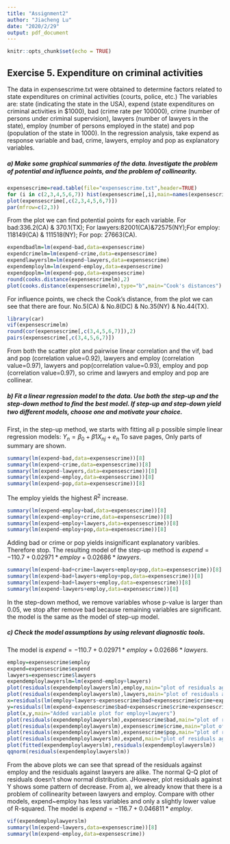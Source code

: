 ---
title: "Assignment2"
author: "Jiacheng Lu"
date: "2020/2/29"
output: pdf_document
---

```{r setup, include=FALSE}
knitr::opts_chunk$set(echo = TRUE)
```

## Exercise 5. Expenditure on criminal activities 

The data in expensescrime.txt were obtained to determine factors related to state expenditures on criminal activities (courts, police, etc.) The variables are: state (indicating the state in the USA), expend (state expenditures on criminal activities in $1000), bad (crime rate per 100000), crime (number of persons under criminal supervision), lawyers (number of lawyers in the state), employ (number of persons employed in the state) and pop (population of the state in 1000). In the regression analysis, take expend as response variable and bad, crime, lawyers, employ and pop as explanatory variables. 

##### a) Make some graphical summaries of the data. Investigate the problem of potential and inﬂuence points, and the problem of collinearity. 
```{r}
expensescrime=read.table(file="expensescrime.txt",header=TRUE)
for (i in c(2,3,4,5,6,7)) hist(expensescrime[,i],main=names(expensescrime[i]))
plot(expensescrime[,c(2,3,4,5,6,7)])
par(mfrow=c(2,3))
```
From the plot we can find potential points for each variable. For bad:336.2(CA) & 370.1(TX); For lawyers:82001(CA)&72575(NY);For employ: 118149(CA) & 111518(NY); For pop: 27663(CA).

```{r}
expendbadlm=lm(expend~bad,data=expensescrime)
expendcrimelm=lm(expend~crime,data=expensescrime)
expendlawyerslm=lm(expend~lawyers,data=expensescrime)
expendemploylm=lm(expend~employ,data=expensescrime)
expendpoplm=lm(expend~pop,data=expensescrime)
round(cooks.distance(expensescrimelm),2)
plot(cooks.distance(expensescrimelm),type="b",main="Cook's distances")
```
For influence points, we check the Cook's distance, from the plot we can see that there are four. No.5(CA) & No.8(DC) & No.35(NY) & No.44(TX).

```{r}
library(car)
vif(expensescrimelm)
round(cor(expensescrime[,c(3,4,5,6,7)]),2)
pairs(expensescrime[,c(3,4,5,6,7)])

```
From both the scatter plot and pairwise linear correlation and the vif, bad and pop (correlation value=0.92), lawyers and employ (correlation value=0.97), lawyers and pop(correlation value=0.93), employ and pop (correlation value=0.97), so crime and  lawyers and employ and pop are collinear.


##### b) Fit a linear regression model to the data. Use both the step-up and the step-down method to ﬁnd the best model. If step-up and step-down yield two diﬀerent models, choose one and motivate your choice.

First, in the step-up method, we starts with fitting all p possible simple linear regression models:
$Y_{n}=\beta_{0}+\beta{1}X_{nj}+e_{n}$
To save pages, Only parts of summary are shown.
```{r}
summary(lm(expend~bad,data=expensescrime))[8]
summary(lm(expend~crime,data=expensescrime))[8]
summary(lm(expend~lawyers,data=expensescrime))[8]
summary(lm(expend~employ,data=expensescrime))[8]
summary(lm(expend~pop,data=expensescrime))[8]
```
The employ yields the highest $R^{2}$ increase.
```{r}
summary(lm(expend~employ+bad,data=expensescrime))[8]
summary(lm(expend~employ+crime,data=expensescrime))[8]
summary(lm(expend~employ+lawyers,data=expensescrime))[8]
summary(lm(expend~employ+pop,data=expensescrime))[8]
```
Adding bad or crime or pop yields insignificant explanatory varibles. Therefore stop. The resulting model of the step-up method is $expend=-110.7+0.02971*employ+0.02686*lawyers$.

```{r}
summary(lm(expend~bad+crime+lawyers+employ+pop,data=expensescrime))[8]
summary(lm(expend~bad+lawyers+employ+pop,data=expensescrime))[8]
summary(lm(expend~bad+lawyers+employ,data=expensescrime))[8]
summary(lm(expend~lawyers+employ,data=expensescrime))[8]
```
In the step-down method, we remove variables whose p-value is larger than 0.05, we stop after remove bad because remaining variables are significant. the model is the same as the model of step-up model.

##### c) Check the model assumptions by using relevant diagnostic  tools.
The model is $expend=-110.7+0.02971*employ+0.02686*lawyers$.
```{r}
employ=expensescrime$employ
expend=expensescrime$expend
lawyers=expensescrime$lawyers
expendemploylawyerslm=lm(expend~employ+lawyers)
plot(residuals(expendemploylawyerslm),employ,main="plot of residuals against employ")
plot(residuals(expendemploylawyerslm),lawyers,main="plot of residuals against lawyers")
x=residuals(lm(employ+lawyers~expensescrime$bad+expensescrime$crime+expensescrime$pop))
y=residuals(lm(expend~expensescrime$bad+expensescrime$crime+expensescrime$pop))
plot(x,y,main="Added variable plot for employ+lawyers")
plot(residuals(expendemploylawyerslm),expensescrime$bad,main="plot of residuals against bad")
plot(residuals(expendemploylawyerslm),expensescrime$crime,main="plot of residuals against crime")
plot(residuals(expendemploylawyerslm),expensescrime$pop,main="plot of residuals against pop")
plot(residuals(expendemploylawyerslm),expend,main="plot of residuals against expend")
plot(fitted(expendemploylawyerslm),residuals(expendemploylawyerslm))
qqnorm(residuals(expendemploylawyerslm))
```
From the above plots we can see that spread of the residuals against employ and the residuals against lawyers are alike. The normal  Q-Q plot of residuals doesn't show normal distribution.  JHowever, plot residuals against Y shows some pattern of decrease. From a), we already know that there is a problem of collinearity between lawyers and employ. Compare with other models, expend~employ has less variables and only a slightly lower value of R-squared.
The model is $expend=-116.7+0.046811*employ$.
```{r}
vif(expendemploylawyerslm)
summary(lm(expend~lawyers,data=expensescrime))[8]
summary(lm(expend~employ,data=expensescrime))
```


